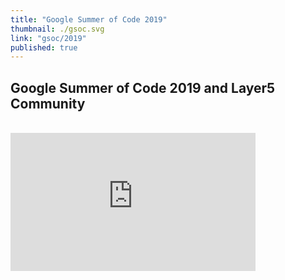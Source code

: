 ```yaml
---
title: "Google Summer of Code 2019"
thumbnail: ./gsoc.svg
link: "gsoc/2019"
published: true
---
```



<ProgramsWrapper>
<h2>Google Summer of Code 2019 and Layer5 Community</h2>

<div>

<div className="flex-div">&nbsp;</div>
    <div id="layer5-intro" className="iframe-container">
        <iframe
            width="392"
            height="220.5"
            src="https://www.youtube.com/embed/0yN5T5LB9ps"
            frameBorder="0"
            allow="accelerometer; autoplay; encrypted-media; gyroscope; picture-in-picture"
            allowFullScreen />
    </div>
    <div>
    <ul>
        <b>What is Layer5 Community?</b>
        <p>While small, the Layer5 community represents the largest collection of service mesh projects and their maintainers in the world. We build projects to provide learning environments, deployment and operational best practices, performance benchmarks, create documentation, share networking opportunities, and more. 
        Our shared commitment to the open source spirit pushes Layer5 projects forward. New members are always welcome. </p>
        <b>Is it Open Source?</b>
        <p>Layer5 projects are open source software. Anyone can download, use, work on, and share it with others. 
        It's built on principles like collaboration, globalism, and innovation. Layer5 projects are distributed under the terms of Apache v2. </p>
        <b>Google Summer of Code Participation?</b>
        <p>The key component of these projects is our Community. This community, which you will join as an participant in Google Summer of Code, is improving the world of diverse cloud native systems. 
        Your contributions will affect people you've never met. The Layer5 community includes software engineers, researchers, students, artists, system administrators, operators and web designers -- all of whom will be happy to help you get started. </p>
        <p>We believe that all contributors should expect and be part of a safe and friendly environment for constructive contribution. We can more effectively and successfully compare and challenge different ideas to find the best solutions for advancement, while building the size, diversity, and strength of our community. </p>
    </ul>
    </div>
    <div>
    <h3>Project Ideas</h3>
        <ul>
            <b>Meshery</b>
            <p>Meshery is the service mesh management plane for lifecycle, configuration and performance management of many service meshes. See <a href="https://layer5.io/meshery">Meshery</a> for more information.</p>
            <b>Linkerd and Envoy</b>
            <p>Linkerd is an ultralight service mesh for Kubernetes and beyond: <a href="https://linkerd.io">https://linkerd.io</a> . Envoy is an open source edge and service proxy, designed for cloud-native applications: <a href="https://www.envoyproxy.io">https://www.envoyproxy.io</a></p>.
            <b>Benchmarks for Linkerd and Envoy</b>
            <p>Description: Linkerd, like other service meshes are plagued by the question of adopters asking the question: "what's the performance overhead of the service mesh?". Envoy does not publish performance test results <a href="https://www.envoyproxy.io/docs/envoy/latest/faq/performance/how_fast_is_envoy">(see How fast is Envoy)</a>. Linkerd, Istio, Envoy and the list of other service meshes don't have a consistent set of performance benchmarks between them. So, even if Envoy were to publish performance results, users still wouldn't be able to compare overhead between Linkerd and Envoy. 
            The project idea here is to build a multi-mesh performance benchmark tool.</p>
        </ul>
    </div>
    <div>
    <b>Recommended Skills: </b>Golang, JavaScript, Kubernetes.<br />
    <b>Mentors: </b>Lee Calcote (<a href="https://twitter.com/lcalcote">@lcalcote</a>), Girish Ranganathan (<a href="https://twitter.com/ingenious_G">@ingenious_G</a>).<br />
    <b>Issue: </b><a href="https://github.com/envoyproxy/envoy/issues/5536">https://github.com/envoyproxy/envoy/issues/5536</a> and <a href="https://discourse.linkerd.io/t/linkerd-performance/146">https://discourse.linkerd.io/t/linkerd-performance/146</a> 
    </div>
    <div id="gsoc-2020" className="apply-button">
    <h3>
        <Button primary>
            <a className="link" href="http://slack.layer5.io">Participate</a>
        </Button>
    </h3>
    </div>
</div>

</ProgramsWrapper>